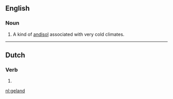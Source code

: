 ==English==

===Noun===
{{en-noun}}

# A kind of [[andisol]] associated with very cold climates.

----

==Dutch==

===Verb===
{{nl-past-ptc}}

# {{nl-verb form of|t=past|m=ptc|landen}}

[[nl:geland]]